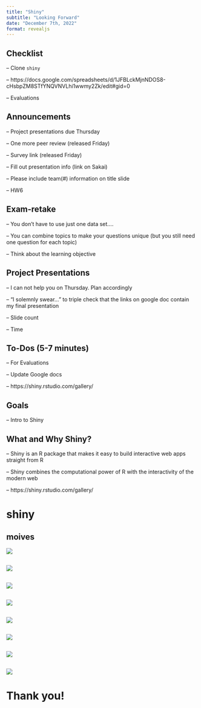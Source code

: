 ```yaml
---
title: "Shiny"
subtitle: "Looking Forward"
date: "December 7th, 2022"
format: revealjs
---
```


## Checklist 

-- Clone `shiny`

-- https://docs.google.com/spreadsheets/d/1JFBLckMjnNDOS8-cHsbpZM8STfYNQVNVLhi1wwmy2Zk/edit#gid=0

-- Evaluations 

## Announcements 

-- Project presentations due Thursday 

-- One more peer review (released Friday)

-- Survey link (released Friday)

-- Fill out presentation info (link on Sakai)

-- Please include team(#) information on title slide

-- HW6 


## Exam-retake 

-- You don't have to use just one data set.... 

-- You can combine topics to make your questions unique (but you still need one question for each topic)

-- Think about the learning objective

## Project Presentations 

-- I can not help you on Thursday. Plan accordingly 

-- "I solemnly swear..." to triple check that the links on google doc contain my final presentation

-- Slide count 

-- Time

## To-Dos (5-7 minutes) 

-- For Evaluations 

-- Update Google docs 

-- https://shiny.rstudio.com/gallery/


## Goals 

-- Intro to Shiny 

## What and Why Shiny?

-- Shiny is an R package that makes it easy to build interactive web apps straight from R

-- Shiny combines the computational power of R with the interactivity of the modern web

-- https://shiny.rstudio.com/gallery/

# shiny 

## moives 

![](images/shiny/slide1.png){fig-align="center"}

##

![](images/shiny/slide2.png){fig-align="center"}

##

![](images/shiny/slide3.png){fig-align="center"}

##

![](images/shiny/slide4.png){fig-align="center"}

## 

![](images/shiny/slide5.png){fig-align="center"}

##

![](images/shiny/slide6.png){fig-align="center"}

## 

![](images/shiny/slide7.png){fig-align="center"}

##

![](images/shiny/slide8.png){fig-align="center"}

# Thank you!
